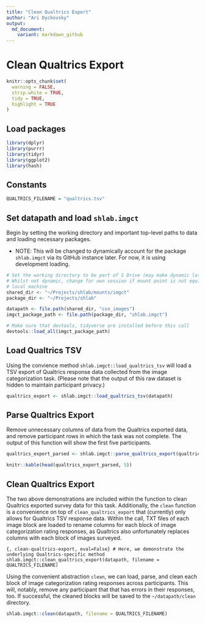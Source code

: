 ```yaml
---
title: "Clean Qualtrics Export"
author: "Ari Dyckovsky"
output:
  md_document:
    variant: markdown_github
---
```


# Clean Qualtrics Export

```r
knitr::opts_chunk$set(
  warning = FALSE,
  strip.white = TRUE,
  tidy = TRUE,
  highlight = TRUE
)
```

## Load packages

```r
library(dplyr)
library(purrr)
library(tidyr)
library(ggplot2)
library(hash)
```

## Constants

```r
QUALTRICS_FILENAME = "qualtrics.tsv"
```

## Set datapath and load `shlab.imgct`

Begin by setting the working directory and important top-level paths to data and 
loading necessary packages.

- NOTE: This will be changed to dynamically account for the package `shlab.imgct` via
  its GitHub instance later. For now, it is using development loading.

```r
# Set the working directory to be part of S Drive (may make dynamic later?)
# Whilst not dynamic, change for own session if mount point is not equivalent on
# local machine
shared_dir <- "~/Projects/shlab/mounts/imgct"
package_dir <- "~/Projects/shlab"

datapath <- file.path(shared_dir, "csn_images")
imgct_package_path <- file.path(package_dir, "shlab.imgct")

# Make sure that devtools, tidyverse are installed before this call
devtools::load_all(imgct_package_path)
```

## Load Qualtrics TSV 

Using the convience method `shlab.imgct::load_qualtrics_tsv` will load a TSV export of Qualtrics response data collected from the image categorization task. (Please note that the output of this raw dataset is hidden to maintain participant privacy.)

```r
qualtrics_export <- shlab.imgct::load_qualtrics_tsv(datapath)
```

## Parse Qualtrics Export

Remove unnecessary columns of data from the Qualtrics exported data, and remove participant rows in which the task was not complete. The output of this function will show the first five participants.

```r
qualtrics_export_parsed <- shlab.imgct::parse_qualtrics_export(qualtrics_export)

knitr::kable(head(qualtrics_export_parsed, 5))
```

## Clean Qualtrics Export

The two above demonstrations are included within the function to clean Qualtrics exported survey data for this task. Additionally, the `clean` function is a convenience on top of `clean_qualtrics_export` that (currently) only allows for Qualtrics TSV response data. Within the call, TXT files of each image block are loaded to rename columns for each block of image categorization rating responses, as Qualtrics also unfortunately replaces columns with each block of images surveyed.

```{, clean-qualtrics-export, eval=False}
# Here, we demonstrate the underlying Qualtrics-specific method
shlab.imgct::clean_qualtrics_export(datapath, filename = QUALTRICS_FILENAME)
```

Using the convenient abstraction `clean`, we can load, parse, and clean each block of image categorization rating responses across participants. This will, notably, remove any participant that that has errors in their responses, too. If successful, the cleaned blocks will be saved to the `~/datapath/clean` directory.

```r
shlab.imgct::clean(datapath, filename = QUALTRICS_FILENAME)
```